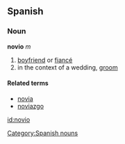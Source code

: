 ==Spanish==

===Noun===
'''novio''' ''m''
#[[boyfriend]] or [[fiancé]]
#in the context of a wedding, [[groom]]

====Related terms====
*[[novia]] {{f}}
*[[noviazgo]] {{m}}

[[Category:Spanish nouns]]

[[id:novio]]